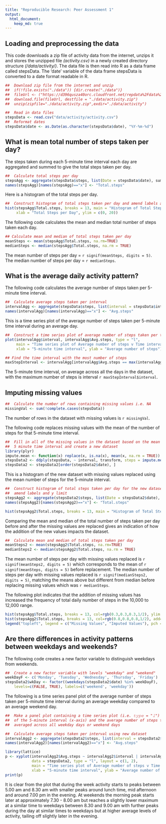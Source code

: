 ```yaml
---
title: "Reproducible Research: Peer Assessment 1"
output: 
  html_document:
    keep_md: true
---
```



## Loading and preprocessing the data

This code downloads a zip file of activity data from the internet, unzips it and
stores the unzipped file *(activity.csv)* in a newly created directory structure *(/data/activity/)*.
The data file is then read into R as a data frame called stepsData.
The 'date' variable of the data frame stepsData is converted to a date format readable in R.
```r
##  Download zip file from the internet and unzip
##  if(!file.exists("./data")) {dir.create("./data")}
##  fileUrl <- ("https://d396qusza40orc.cloudfront.net/repdata%2Fdata%2Factivity.zip")
##  download.file(fileUrl, destfile = "./data/activity.zip")
##  unzip(zipfile="./data/activity.zip",exdir="./data/activity")

##  Read in data files
stepsData <- read.csv("data/activity/activity.csv")
##  Reformat dates
stepsData$date <- as.Date(as.character(stepsData$date), "%Y-%m-%d")
```


## What is mean total number of steps taken per day?

The steps taken during each 5-minute time interval each day are aggregated and
summed to give the total steps taken per day.
```r
##  Calculate total steps per day
stepsAgg <- aggregate(stepsData$steps, list(Date = stepsData$date), sum)
names(stepsAgg)[names(stepsAgg)=="x"] <- "Total.steps"
```

Here is a histogram of the total steps per day.

```r
##  Construct histogram of total steps taken per day and amend labels and y limit
hist(stepsAgg$Total.steps, breaks = 13, main = "Histogram of Total Steps per Day - Missing Values",
     xlab = "Total Steps per Day", ylim = c(0, 20))
```

The following code calculates the mean and median total number of steps taken each day.
```r
## Calculate mean and median of total steps taken per day
meanSteps <- mean(stepsAgg$Total.steps, na.rm=TRUE)
medianSteps <- median(stepsAgg$Total.steps, na.rm = TRUE)
```

The mean number of steps per day = `r signif(meanSteps, digits = 5)`.
The median number of steps per day = `r medianSteps`.


## What is the average daily activity pattern?

The following code calculates the average number of steps taken per 5-minute time interval.
```r
##  Calculate average steps taken per interval
intervalAgg <- aggregate(stepsData$steps, list(interval = stepsData$interval), mean, na.rm = TRUE)
names(intervalAgg)[names(intervalAgg)=="x"] <- "Avg.steps"

```

This is a time series plot of the average number of steps taken per 5-minute time interval
during an average day.
```r
##  Construct a time series plot of average number of steps taken per time interval 
plot(intervalAgg$interval, intervalAgg$Avg.steps, type = "l",
     main = "Time series plot of Average number of steps v Time interval",
     xlab = "5-minute time interval", ylab = "Average number of steps")

```

```r
## Find the time interval with the most number of steps
maxStepInterval <- intervalAgg[intervalAgg$Avg.steps == max(intervalAgg$Avg.steps, na.rm = TRUE),]
```

The 5-minute time interval, on average across all the days in the dataset, with
the maximum number of steps is interval `r maxStepInterval$interval`.


## Imputing missing values

```r
##  Calculate the number of rows containing missing values i.e. NA
missingVal <- sum(!complete.cases(stepsData))

```

The number of rows in the dataset with missing values is `r missingVal`.

The following code replaces missing values with the mean of the number of steps for that 5-minute time interval.

```r
##  Fill in all of the missing values in the dataset based on the mean of the
##  5 minute time interval and create a new dataset
library(plyr)
impute.mean <- function(x) replace(x, is.na(x), mean(x, na.rm = TRUE))
stepsData2 <- ddply(stepsData, ~ interval, transform, steps = impute.mean(steps))
stepsData2 <- stepsData2[order(stepsData2$date), ]
```

This is a histogram of the new dataset with missing values replaced using the mean number of steps for the 5-minute interval.

```r
##  Construct histogram of total steps taken per day for the new dataset and
##  amend labels and y limit
stepsAgg2 <- aggregate(stepsData2$steps, list(Date = stepsData2$date), sum)
names(stepsAgg2)[names(stepsAgg2)=="x"] <- "Total.steps"

hist(stepsAgg2$Total.steps, breaks = 13, main = "Histogram of Total Steps per Day - Imputed Values", xlab = "Total Steps per Day", ylim = c(0, 25))
```

Comparing the mean and median of the total number of steps taken per day before and after the missing values are replaced gives an indication of how the addition of the new values impacts the dataset.
```r
##  Calculate mean and median of total steps taken per day
meanSteps2 <- mean(stepsAgg2$Total.steps, na.rm=TRUE)
medianSteps2 <- median(stepsAgg2$Total.steps, na.rm = TRUE)
```

The mean number of steps per day with missing values replaced is `r signif(meanSteps2, digits = 5)` which corresponds to the mean of `r signif(meanSteps, digits = 5)` before replacement. 
The median number of steps per day with missing values replaced is `r signif(medianSteps2, digits = 5)`, matching the means above but different from median before replacing missing values which was `r medianSteps`.

The following plot indicates that the addition of missing values has increased the frequency of total daily number of steps in the 10,000 to 12,000 range.

```r

hist(stepsAgg$Total.steps, breaks = 13, col=rgb(0.3,0.3,0.3,1/2), ylim = c(0, 25), main = "Histogram of Total Steps per Day", xlab = "Total Steps per Day")
hist(stepsAgg2$Total.steps, breaks = 13, col=rgb(0.8,0.8,0.8,1/2), add=T)
legend("topleft", legend = c("Missing Values", "Imputed Values"), pch = 20, col = c(rgb(0.3,0.3,0.3,1/2),rgb(0.8,0.8,0.8,1/2)))
```


## Are there differences in activity patterns between weekdays and weekends?

The following code creates a new factor variable to distinguish weekdays from weekends.
```r
##  Create a new factor variable with levels "weekday" and "weekend"
weekDayF <- c('Monday', 'Tuesday', 'Wednesday', 'Thursday', 'Friday')
stepsData2$wkDay <- factor((weekdays(stepsData2$date) %in% weekDayF),
    levels=c(FALSE, TRUE), labels=c('weekend', 'weekday'))
```

The following is a time series panel plot of the average number of steps taken per 5-minute time interval
during an average weekday compared to an average weekend day.

```r
##  Make a panel plot containing a time series plot (i.e. 𝚝𝚢𝚙𝚎 = "𝚕") 
##  of the 5-minute interval (x-axis) and the average number of steps taken,
##  averaged across all weekday days or weekend days

##  Calculate average steps taken per interval using new dataset
intervalAgg2 <- aggregate(stepsData2$steps, list(interval = stepsData2$interval, wkDay = stepsData2$wkDay), mean, na.rm = TRUE)
names(intervalAgg2)[names(intervalAgg2)=="x"] <- "Avg.steps"

library(lattice)
p <- xyplot(intervalAgg2$Avg.steps ~ intervalAgg2$interval | intervalAgg2$wkDay,
            data = stepsData2, type = "l", layout = c(1, 2),
            main = "Time series plot of Average number of steps v Time interval",
            xlab = "5-minute time interval", ylab = "Average number of steps" )
print(p)
```

It is clear from the plot that during the week activity starts to peaks between 5.00 am and 8.30 am with smaller peaks around lunch time, mid afternoon and around 7.00 pm in the evening. At weekends the morning peak starts later at approximately 7.30 - 8.00 am but reaches a slightly lower maximum at a similar time to weekdays between 8.30 and 9.00 am with further peaks during the day at similar times to weekdays but at higher average levels of activity, tailing off slightly later in the evening.  
